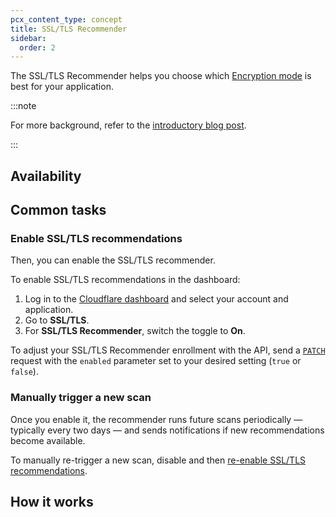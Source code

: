```yaml
---
pcx_content_type: concept
title: SSL/TLS Recommender
sidebar:
  order: 2
---
```



The SSL/TLS Recommender helps you choose which [Encryption mode](/ssl/origin-configuration/ssl-modes/) is best for your application.

:::note

For more background, refer to the [introductory blog post](https://blog.cloudflare.com/ssl-tls-recommender).

:::

## Availability

<FeatureTable id="ssl.ssl_tls_recommender" />

## Common tasks

### Enable SSL/TLS recommendations

<Render file="ssl-recommender-prereqs" />

Then, you can enable the SSL/TLS recommender.

<Tabs syncKey="dashPlusAPI"> <TabItem label="Dashboard">

To enable SSL/TLS recommendations in the dashboard:

1. Log in to the [Cloudflare dashboard](https://dash.cloudflare.com) and select your account and application.
2. Go to **SSL/TLS**.
3. For **SSL/TLS Recommender**, switch the toggle to **On**.

</TabItem> <TabItem label="API">

To adjust your SSL/TLS Recommender enrollment with the API, send a [`PATCH`](/api/operations/ssl/-tls-mode-recommendation-ssl/-tls-recommendation) request with the `enabled` parameter set to your desired setting (`true` or `false`).

</TabItem> </Tabs>

### Manually trigger a new scan

Once you enable it, the recommender runs future scans periodically — typically every two days — and sends notifications if new recommendations become available.

To manually re-trigger a new scan, disable and then [re-enable SSL/TLS recommendations](#enable-ssltls-recommendations).

## How it works

<Render file="ssl-recommender-post-setup" />
